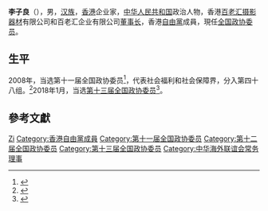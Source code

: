 '''李子良'''（{{bd|1954年|7月|}}），男，[[汉族|汉族]]，[[香港|香港]]企业家，[[中华人民共和国|中华人民共和国]]政治人物，香港[[百老汇摄影器材|百老汇摄影器材]]有限公司和百老汇企业有限公司[[董事长|董事长]]，香港[[自由黨|自由黨]]成員，現任[[全国政协委员|全国政协委员]]。

== 生平 ==
2008年，当选第十一届全国政协委员<ref>{{cite news|title=第十一届全国政协委员名单|url=http://www.indaa.com.cn/zt/2009qglh/zxzs/200903/t20090303_127573.html|accessdate=2013-04-09|newspaper=新华社北京1月25日电 中国人民政治协商会议第十一届全国委员会委员名单(共2237人，2008年1月25日政协第十届全国委员会常务委员会第二十次会议通过)|date=2008年1月25日|deadurl=yes|archiveurl=https://web.archive.org/web/20130928014403/http://www.indaa.com.cn/zt/2009qglh/zxzs/200903/t20090303_127573.html|archivedate=2013年9月28日|df=}}</ref>，代表社会福利和社会保障界，分入第四十八组。<ref>{{cite news|title=全国政协信息-李子良|url=http://www.cppcc.gov.cn/CMS/wylibary/showJcwyxtInfoWylibary.action?tabJcwyxt.guid=11W0016670&wytype=wjwy|accessdate=2013-04-11|newspaper=全国政协委员会|archive-date=2018-01-27|archive-url=https://web.archive.org/web/20180127083830/http://www.cppcc.gov.cn/CMS/wylibary/showJcwyxtInfoWylibary.action?tabJcwyxt.guid=11W0016670&wytype=wjwy|dead-url=no}}</ref>2018年1月，当选[[中国人民政治协商会议第十三届全国委员会委员名单|第十三届全国政协委员]]<ref>{{Cite web|url=http://sports.163.com/18/0126/06/D92BRKK400051C89.html|title=中国人民政治协商会议第十三届全国委员会委员名单|accessdate=2018-01-26|last=|work=网易|archive-url=https://web.archive.org/web/20180127143232/http://sports.163.com/18/0126/06/D92BRKK400051C89.html|archive-date=2018-01-27|dead-url=yes}}</ref>。

== 參考文獻 ==
{{reflist}}

{{中国政治人物小作品}}
{{Navboxes 
| title  = 李子良在[[中华海外联谊会|中华海外联谊会]]的职务
| list1  =
{{中华海外联谊会第五届理事会}}
}}

{{Authority control}}
{{DEFAULTSORT:Li李}}
[[Category:李姓|Zi]]
[[Category:香港自由黨成員|Category:香港自由黨成員]]
[[Category:第十一届全国政协委员|Category:第十一届全国政协委员]]
[[Category:第十二届全国政协委员|Category:第十二届全国政协委员]]
[[Category:第十三届全国政协委员|Category:第十三届全国政协委员]]
[[Category:中华海外联谊会常务理事|Category:中华海外联谊会常务理事]]
